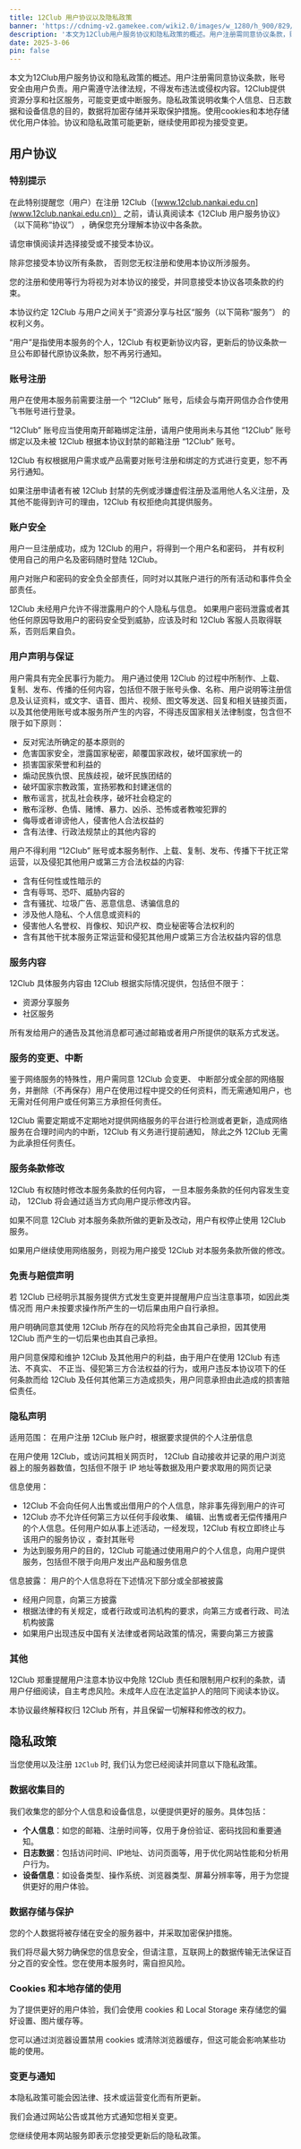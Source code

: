 ```yaml
---
title: 12Club 用户协议以及隐私政策
banner: 'https://cdnimg-v2.gamekee.com/wiki2.0/images/w_1280/h_900/829/191981/2025/1/15/905379.jpg'
description: '本文为12Club用户服务协议和隐私政策的概述。用户注册需同意协议条款，账号安全由用户负责。用户需遵守法律法规，不得发布违法或侵权内容。12Club提供资源分享和社区服务，可能变更或中断服务。隐私政策说明收集个人信息、日志数据和设备信息的目的，数据将加密存储并采取保护措施。使用cookies和本地存储优化用户体验。协议和隐私政策可能更新，继续使用即视为接受变更。'
date: 2025-3-06
pin: false
---
```


本文为12Club用户服务协议和隐私政策的概述。用户注册需同意协议条款，账号安全由用户负责。用户需遵守法律法规，不得发布违法或侵权内容。12Club提供资源分享和社区服务，可能变更或中断服务。隐私政策说明收集个人信息、日志数据和设备信息的目的，数据将加密存储并采取保护措施。使用cookies和本地存储优化用户体验。协议和隐私政策可能更新，继续使用即视为接受变更。

## 用户协议

### 特别提示

在此特别提醒您（用户）在注册 12Club（[www.12club.nankai.edu.cn](www.12club.nankai.edu.cn)） 之前，请认真阅读本《12Club 用户服务协议》 （以下简称“协议”） ，确保您充分理解本协议中各条款。

请您审慎阅读并选择接受或不接受本协议。

除非您接受本协议所有条款， 否则您无权注册和使用本协议所涉服务。

您的注册和使用等行为将视为对本协议的接受，并同意接受本协议各项条款的约束。

本协议约定 12Club 与用户之间关于”资源分享与社区“服务（以下简称“服务”） 的权利义务。

“用户”是指使用本服务的个人，12Club 有权更新协议内容，更新后的协议条款一旦公布即替代原协议条款，恕不再另行通知。

### 账号注册

用户在使用本服务前需要注册一个 “12Club” 账号，后续会与南开网信办合作使用飞书账号进行登录。

“12Club” 账号应当使用南开邮箱绑定注册，请用户使用尚未与其他 “12Club” 账号绑定以及未被 12Club 根据本协议封禁的邮箱注册 “12Club” 账号。

12Club 有权根据用户需求或产品需要对账号注册和绑定的方式进行变更，恕不再另行通知。

如果注册申请者有被 12Club 封禁的先例或涉嫌虚假注册及滥用他人名义注册，及其他不能得到许可的理由，12Club 有权拒绝向其提供服务。

### 账户安全

用户一旦注册成功，成为 12Club 的用户，将得到一个用户名和密码， 并有权利使用自己的用户名及密码随时登陆 12Club。

用户对账户和密码的安全负全部责任，同时对以其账户进行的所有活动和事件负全部责任。

12Club 未经用户允许不得泄露用户的个人隐私与信息。 如果用户密码泄露或者其他任何原因导致用户的密码安全受到威胁，应该及时和 12Club 客服人员取得联系，否则后果自负。

### 用户声明与保证

用户需具有完全民事行为能力。 用户通过使用 12Club 的过程中所制作、上载、复制、发布、传播的任何内容，包括但不限于账号头像、名称、用户说明等注册信息及认证资料，或文字、语音、图片、视频、图文等发送、回复和相关链接页面，以及其他使用账号或本服务所产生的内容，不得违反国家相关法律制度，包含但不限于如下原则：

- 反对宪法所确定的基本原则的
- 危害国家安全，泄露国家秘密，颠覆国家政权，破坏国家统一的
- 损害国家荣誉和利益的
- 煽动民族仇恨、民族歧视，破坏民族团结的
- 破坏国家宗教政策，宣扬邪教和封建迷信的
- 散布谣言，扰乱社会秩序，破坏社会稳定的
- 散布淫秽、色情、赌博、暴力、凶杀、恐怖或者教唆犯罪的
- 侮辱或者诽谤他人，侵害他人合法权益的
- 含有法律、行政法规禁止的其他内容的

用户不得利用 “12Club” 账号或本服务制作、上载、复制、发布、传播下干扰正常运营，以及侵犯其他用户或第三方合法权益的内容:

- 含有任何性或性暗示的
- 含有辱骂、恐吓、威胁内容的
- 含有骚扰、垃圾广告、恶意信息、诱骗信息的
- 涉及他人隐私、个人信息或资料的
- 侵害他人名誉权、肖像权、知识产权、商业秘密等合法权利的
- 含有其他干扰本服务正常运营和侵犯其他用户或第三方合法权益内容的信息

### 服务内容

12Club 具体服务内容由 12Club 根据实际情况提供，包括但不限于：

- 资源分享服务
- 社区服务

所有发给用户的通告及其他消息都可通过邮箱或者用户所提供的联系方式发送。

### 服务的变更、中断

鉴于网络服务的特殊性，用户需同意 12Club 会变更、 中断部分或全部的网络服务，并删除（不再保存）用户在使用过程中提交的任何资料，而无需通知用户，也无需对任何用户或任何第三方承担任何责任。

12Club 需要定期或不定期地对提供网络服务的平台进行检测或者更新，造成网络服务在合理时间内的中断，12Club 有义务进行提前通知， 除此之外 12Club 无需为此承担任何责任。

### 服务条款修改

12Club 有权随时修改本服务条款的任何内容， 一旦本服务条款的任何内容发生变动， 12Club 将会通过适当方式向用户提示修改内容。

如果不同意 12Club 对本服务条款所做的更新及改动，用户有权停止使用 12Club 服务。

如果用户继续使用网络服务，则视为用户接受 12Club 对本服务条款所做的修改。

### 免责与赔偿声明

若 12Club 已经明示其服务提供方式发生变更并提醒用户应当注意事项，如因此类情况而 用户未按要求操作所产生的一切后果由用户自行承担。

用户明确同意其使用 12Club 所存在的风险将完全由其自己承担，因其使用 12Club 而产生的一切后果也由其自己承担。

用户同意保障和维护 12Club 及其他用户的利益，由于用户在使用 12Club 有违法、不真实、 不正当、侵犯第三方合法权益的行为，或用户违反本协议项下的任何条款而给 12Club 及任何其他第三方造成损失，用户同意承担由此造成的损害赔偿责任。

### 隐私声明

适用范围： 在用户注册 12Club 账户时，根据要求提供的个人注册信息

在用户使用 12Club，或访问其相关网页时， 12Club 自动接收并记录的用户浏览器上的服务器数值，包括但不限于 IP 地址等数据及用户要求取用的网页记录

信息使用：

- 12Club 不会向任何人出售或出借用户的个人信息，除非事先得到用户的许可
- 12Club 亦不允许任何第三方以任何手段收集、 编辑、出售或者无偿传播用户的个人信息。任何用户如从事上述活动，一经发现，12Club 有权立即终止与该用户的服务协议 ，查封其账号
- 为达到服务用户的目的，12Club 可能通过使用用户的个人信息，向用户提供服务，包括但不限于向用户发出产品和服务信息

信息披露： 用户的个人信息将在下述情况下部分或全部被披露

- 经用户同意，向第三方披露
- 根据法律的有关规定，或者行政或司法机构的要求，向第三方或者行政、司法机构披露
- 如果用户出现违反中国有关法律或者网站政策的情况，需要向第三方披露

### 其他

12Club 郑重提醒用户注意本协议中免除 12Club 责任和限制用户权利的条款，请用户仔细阅读，自主考虑风险。未成年人应在法定监护人的陪同下阅读本协议。

本协议最终解释权归 12Club 所有，并且保留一切解释和修改的权力。

## 隐私政策

当您使用以及注册 `12Club` 时, 我们认为您已经阅读并同意以下隐私政策。

### 数据收集目的

我们收集您的部分个人信息和设备信息，以便提供更好的服务。具体包括：

- **个人信息**：如您的邮箱、注册时间等，仅用于身份验证、密码找回和重要通知。
- **日志数据**：包括访问时间、IP地址、访问页面等，用于优化网站性能和分析用户行为。
- **设备信息**：如设备类型、操作系统、浏览器类型、屏幕分辨率等，用于为您提供更好的用户体验。

### 数据存储与保护

您的个人数据将被存储在安全的服务器中，并采取加密保护措施。

我们将尽最大努力确保您的信息安全，但请注意，互联网上的数据传输无法保证百分之百的安全性。您在使用本服务时，需自担风险。

### Cookies 和本地存储的使用

为了提供更好的用户体验，我们会使用 cookies 和 Local Storage 来存储您的偏好设置、图片缓存等。

您可以通过浏览器设置禁用 cookies 或清除浏览器缓存，但这可能会影响某些功能的使用。

### 变更与通知

本隐私政策可能会因法律、技术或运营变化而有所更新。

我们会通过网站公告或其他方式通知您相关变更。

您继续使用本网站服务即表示您接受更新后的隐私政策。
